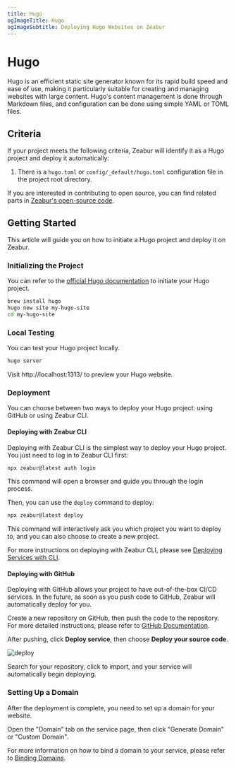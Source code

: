 ```yaml
---
title: Hugo
ogImageTitle: Hugo
ogImageSubtitle: Deploying Hugo Websites on Zeabur
---
```


<WorkingInProgress/>

# Hugo

Hugo is an efficient static site generator known for its rapid build speed and ease of use, making it particularly suitable for creating and managing websites with large content. Hugo's content management is done through Markdown files, and configuration can be done using simple YAML or TOML files.

## Criteria

If your project meets the following criteria, Zeabur will identify it as a Hugo project and deploy it automatically:

1. There is a `hugo.toml` or `config/_default/hugo.toml` configuration file in the project root directory.

If you are interested in contributing to open source, you can find related parts in [Zeabur's open-source code](https://github.com/zeabur).

## Getting Started

This article will guide you on how to initiate a Hugo project and deploy it on Zeabur.

### Initializing the Project

You can refer to the [official Hugo documentation](https://gohugo.io/getting-started/) to initiate your Hugo project.

```bash
brew install hugo
hugo new site my-hugo-site
cd my-hugo-site
```

### Local Testing

You can test your Hugo project locally.

```bash
hugo server
```

Visit http://localhost:1313/ to preview your Hugo website.

### Deployment

You can choose between two ways to deploy your Hugo project: using GitHub or using Zeabur CLI.

#### Deploying with Zeabur CLI

Deploying with Zeabur CLI is the simplest way to deploy your Hugo project. You just need to log in to Zeabur CLI first:

```bash
npx zeabur@latest auth login
```

This command will open a browser and guide you through the login process.

Then, you can use the `deploy` command to deploy:

```bash
npx zeabur@latest deploy
```

This command will interactively ask you which project you want to deploy to, and you can also choose to create a new project.

For more instructions on deploying with Zeabur CLI, please see [Deploying Services with CLI](/deploy/deploy-in-cli).

#### Deploying with GitHub

Deploying with GitHub allows your project to have out-of-the-box CI/CD services. In the future, as soon as you push code to GitHub, Zeabur will automatically deploy for you.

Create a new repository on GitHub, then push the code to the repository. For more detailed instructions, please refer to [GitHub Documentation](https://docs.github.com/en/github/importing-your-projects-to-github/adding-an-existing-project-to-github-using-the-command-line).

After pushing, click **Deploy service**, then choose **Deploy your source code**.

![deploy](/deploy/common/select-service.en-US.png)

Search for your repository, click to import, and your service will automatically begin deploying.

### Setting Up a Domain

After the deployment is complete, you need to set up a domain for your website.

Open the "Domain" tab on the service page, then click "Generate Domain" or "Custom Domain".

For more information on how to bind a domain to your service, please refer to [Binding Domains](/deploy/domain-binding).

